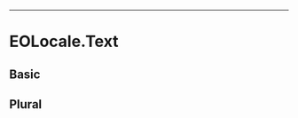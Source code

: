 

---

# EOLocale.Text

## Basic

<Playground>
  <EOLocaleProvider language="en" locales={[]}>
    <EOLocaleText id="hello" defaultMessage="Hello {name}!" name="World" />
  </EOLocaleProvider>
</Playground>

## Plural

<Playground>
  <EOLocaleProvider language="en" locales={[]}>
    <EOLocaleText
      count="4"
      defaultMessage="{count, plural, one {You have one item.} other {You have {count} items.}}"
      id="hello"
    />
  </EOLocaleProvider>
</Playground>
